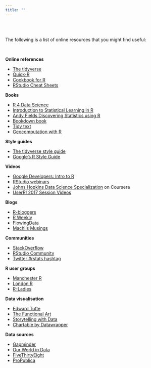 ```yaml
---
title: ""
---
```


<br><br>

The following is a list of online resources that you might find useful:     

<br>

**Online references**

- [The tidyverse](http://tidyverse.org)
- [Quick-R](http://www.statmethods.net/)
- [Cookbook for R](http://www.cookbook-r.com/)
- [RStudio Cheat Sheets](https://www.rstudio.com/resources/cheatsheets/)


**Books**

- [R 4 Data Science](https://r4ds.had.co.nz/)
- [Introduction to Statistical Learning in R](http://www-bcf.usc.edu/~gareth/ISL/ISLR%20Seventh%20Printing.pdf)
- [Andy Fields Discovering Statistics using R](https://uk.sagepub.com/en-gb/eur/discovering-statistics-using-r/book236067)
- [Bookdown book](https://bookdown.org/yihui/bookdown/)
- [Tidy text](https://www.tidytextmining.com/)
- [Geocomputation with R](https://geocompr.robinlovelace.net/)


**Style guides**

- [The tidyverse style guide](http://style.tidyverse.org/)
- [Google's R Style Guide](https://google.github.io/styleguide/Rguide.xml)

**Videos**

- [Google Developers: Intro to R](https://www.youtube.com/playlist?list=PLOU2XLYxmsIK9qQfztXeybpHvru-TrqAP)
- [RStudio webinars](https://www.rstudio.com/resources/webinars/)
- [Johns Hopkins Data Science Specialization](https://www.coursera.org/specializations/jhu-data-science) on Coursera
- [UserR! 2017 Session Videos](https://channel9.msdn.com/Events/useR-international-R-User-conferences/useR-International-R-User-2017-Conference)

**Blogs**

- [R-bloggers](https://www.r-bloggers.com/)
- [R Weekly](https://rweekly.org/)
- [FlowingData](http://flowingdata.com/)
- [Machlis Musings](http://www.computerworld.com/author/Sharon-Machlis/)

**Communities**

- [StackOverflow](https://stackoverflow.com/questions/tagged/r)
- [RStudio Community](https://community.rstudio.com)
- [Twitter #rstats hashtag](https://twitter.com/search?q=%23rstats&src=tyah)

**R user groups**

- [Manchester R](http://www.rmanchester.org/)
- [London R](http://www.londonr.org/)
- [R-Ladies](https://rladies.org)

**Data visualisation**

- [Edward Tufte](https://www.edwardtufte.com/tufte/)
- [The Functional Art](http://www.thefunctionalart.com)
- [Storytelling with Data](http://www.storytellingwithdata.com)
- [Chartable by Datawrapper](https://blog.datawrapper.de)

**Data sources**

- [Gapminder](http://www.gapminder.org/data/)
- [Our World in Data](https://ourworldindata.org)
- [FiveThirtyEight](https://github.com/fivethirtyeight/data)
- [ProPublica](https://www.propublica.org/datastore/)

<br>
<br>